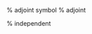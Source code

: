 \newcommand{\lt}{\mathopen{}\mathclose\bgroup\left}
\newcommand{\rt}{\aftergroup\egroup\right}
\newcommand{\m}{\middle}
\newcommand{\lb}{\bigl}
\newcommand{\lB}{\Bigl}
\newcommand{\lbg}{\biggl}
\newcommand{\lBg}{\Biggl}
\newcommand{\rb}{\bigr}
\newcommand{\rB}{\Bigr}
\newcommand{\rbg}{\biggr}
\newcommand{\rBg}{\Biggr}

\DeclarePairedDelimiter\norm{\lVert}{\rVert}
\DeclarePairedDelimiter\inner{\langle}{\rangle}
\DeclarePairedDelimiter\ceil{\lceil}{\rceil}
\DeclarePairedDelimiter\floor{\lfloor}{\rfloor}
\DeclarePairedDelimiter\rbra{(}{)}
\DeclarePairedDelimiter\cbra{\{}{\}}
\DeclarePairedDelimiter\sbra{[}{]}
\DeclarePairedDelimiter\abs{\lvert}{\rvert}

\newcommand{\eps}{\epsilon}
\newcommand{\lam}{\lambda}
\newcommand{\Lam}{\Lambda}
\newcommand{\ups}{\upsilon}
\newcommand{\Ups}{\Upsilon}
\newcommand{\veps}{\varepsilon}
\newcommand{\vtheta}{\vartheta}
\newcommand{\vpi}{\varpi}
\newcommand{\vrho}{\varrho}
\newcommand{\vsigma}{\varsigma}
\newcommand{\vphi}{\varphi}
\newcommand{\vkappa}{\varkappa}

\newcommand{\eg}{e.g.,\ }
\newcommand{\etal}{et al.\xspace}
\newcommand{\ie}{i.e.,\ }
\newcommand{\aka}{a.k.a.\ }

\newcommand{\reals}{\ensuremath{\mathbb{R}}}
\newcommand{\xreals}{\overline{\reals}}
\newcommand{\ints}{\ensuremath{\mathbb{Z}}}
\newcommand{\rats}{\ensuremath{\mathbb{Q}}}
\newcommand{\nats}{\ensuremath{\mathbb{N}}}
\newcommand{\comps}{\ensuremath{\mathbb{C}}}
\newcommand{\msrs}{\mathcal{M}}
\newcommand{\pmsrs}{\mathcal{M}_1}
\DeclareMathOperator*{\union}{\mathchoice{\bigcup}{\cup}{\cup}{\cup}}
\DeclareMathOperator*{\inter}{\mathchoice{\bigcap}{\cap}{\cap}{\cap}}
\newcommand{\vol}{\operatorname{vol}}
\newcommand{\diam}{\operatorname{diam}}
\newcommand{\cl}{\operatorname{cl}}
\newcommand{\spann}{\operatorname{span}}
\newcommand{\bdry}{\partial}
\newcommand{\cone}{\operatorname{cone}}
\newcommand{\conv}{\operatorname{conv}}

\newcommand{\tr}{\operatorname{tr}}
\newcommand{\kron}{\operatorname{\otimes}}
\newcommand{\adjsym}{\dag} % adjoint symbol
\newcommand{\adj}{^{\adjsym}} % adjoint
\newcommand{\spec}{\operatorname{\sigma}}
\newcommand{\diag}{\operatorname{diag}}
\newcommand{\rank}{\operatorname{rank}}
\newcommand{\transposesym}{\top}
\newcommand{\T}{^{\transposesym}}
\newcommand{\nT}{^{-\transposesym}}

\let\oldd\d
\renewcommand\d{\relax\ifmmode\mathsf{d}\else\oldd\fi}
\newcommand{\pd}{\partial}
\newcommand{\grad}{\nabla}
\newcommand{\der}[3][]{\ensuremath{\frac{{\d}^{#1} #2}{\d {#3}^{#1}}}}
\newcommand{\pder}[3][]{\ensuremath{\frac{{\pd}^{#1} #2}{\pd {#3}^{#1}}}}
\newcommand{\hes}[3]{\ensuremath{\frac{\pd^2 #1}{\pd #2 \pd #3}}}


\newcommand{\iid}{\textrm{i.i.d.}\@\xspace}
\newcommand{\as}{\textrm{a.s.}\@\xspace}
\newcommand{\aev}{\textrm{a.e.}\@\xspace}

\newcommand{\convas}{\overset{a.s.}{\to}}
\newcommand{\convp}{\overset{p}{\to}}
\newcommand{\convd}{\overset{d}{\to}}
\newcommand{\eqd}{\overset{d}{=}}
\newcommand{\eqas}{\overset{a.s.}{=}}

\let\oldP\P
\renewcommand\P{\relax\ifmmode\mathbb{P}\else\oldP\fi}
\newcommand{\E}{\mathbb{E}}
\newcommand{\Var}{\operatorname{Var}}
\newcommand{\Cov}{\operatorname{Cov}}
\newcommand{\Corr}{\operatorname{Corr}}
\newcommand{\supp}{\operatorname{supp}}

\newcommand{\dist}{\sim}
\newcommand{\distiid}{\overset{\text{iid}}{\dist}}
\newcommand{\distind}{\overset{\text{ind}}{\dist}}

\def\independenT#1#2{\mathrel{\rlap{$#1#2$}\mkern4mu{#1#2}}}
\newcommand\indep{\protect\mathpalette{\protect\independenT}{\perp}} % independent

\newcommand{\KL}{\operatorname{KL}}
\newcommand{\TV}{\operatorname{TV}}
\newcommand{\Wass}{\operatorname{W}}
\newcommand{\Hell}{\operatorname{H}}


\newcommand{\distNamed}[1]{{\mathrm{#1}}}
\newcommand{\Norm}{\mathcal{N}}
\newcommand{\StudentT}{\mathcal{T}}
\newcommand{\Wish}{\mathcal{W}}
\newcommand{\InvWish}{\mathcal{IW}}
\newcommand{\Lap}{\distNamed{Lap}}
\newcommand{\ChiSq}{\chi^2}
\newcommand{\Unif}{\distNamed{Unif}}
\newcommand{\Gam}{\distNamed{Gam}}
\newcommand{\Gum}{\distNamed{Gumbel}}
\newcommand{\GEV}{\distNamed{GEV}}
\newcommand{\Cat}{\distNamed{Categorical}}
\newcommand{\InvGam}{\distNamed{InvGam}}
\newcommand{\Poiss}{\distNamed{Poiss}}
\newcommand{\Exp}{\distNamed{Exp}}
\newcommand{\Beta}{\distNamed{Beta}}
\newcommand{\Dir}{\distNamed{Dir}}
\newcommand{\Binom}{\distNamed{Binom}}
\newcommand{\Multi}{\distNamed{Multi}}
\newcommand{\Bern}{\distNamed{Bern}}
\newcommand{\Geom}{\distNamed{Geom}}
\newcommand{\Cauchy}{\distNamed{Cauchy}}
\newcommand{\VMF}{\distNamed{vMF}}

\newcommand{\BeP}{\distNamed{BeP}}
\newcommand{\DP}{\distNamed{DP}}
\newcommand{\CRP}{\distNamed{CRP}}
\newcommand{\PYP}{\distNamed{PY}}
\newcommand{\GP}{{\distNamed{GP}}} 
\newcommand{\PP}{\distNamed{PP}}
\newcommand{\BP}{\distNamed{BP}}
\newcommand{\BPP}{\distNamed{BPP}}
\newcommand{\GamP}{\distNamed{\Gamma P}}
\newcommand{\NGamP}{\distNamed{N\Gamma P}}
\newcommand{\LP}{\distNamed{LP}}
\newcommand{\Obs}{\distNamed{Obs}}
\newcommand{\CRM}{\distNamed{CRM}}
\newcommand{\NCRM}{\distNamed{NCRM}}


\newcommand{\1}{\mathbf{1}}
\newcommand{\sgn}{\operatorname{sgn}}

\newcommand{\st}{\ \text{s.t.}\ }
\newcommand{\subjto}{\ \text{subject to}\ }
\newcommand{\andd}{\ \text{and}\ }
\newcommand{\orr}{\ \text{or}\ }
\newcommand{\where}{\ \text{where}\ }
\newcommand{\with}{\ \text{with}\ }


\def\argmax{\operatornamewithlimits{argmax}}
\def\argmin{\operatornamewithlimits{argmin}}
\def\esssup{\operatornamewithlimits{ess\,sup}}
\def\essinf{\operatornamewithlimits{ess\,inf}}
\DeclareMathOperator*{\minimize}{minimize}
\DeclareMathOperator*{\maximize}{maximize}


\mathtoolsset{centercolon}
\newcommand{\defas}{:=}
\newcommand{\defs}{=:}

\renewcommand{\top}{\mathsf{T}}


